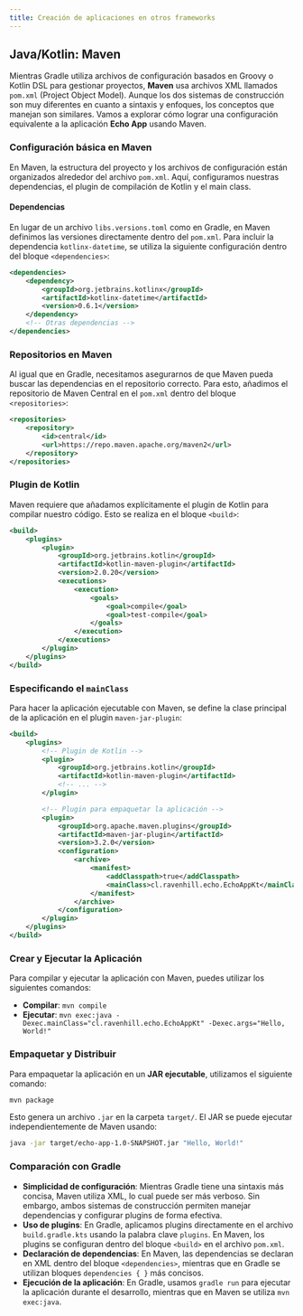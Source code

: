 ```yaml
---
title: Creación de aplicaciones en otros frameworks
---
```


## Java/Kotlin: Maven

Mientras Gradle utiliza archivos de configuración basados en Groovy o Kotlin DSL para gestionar proyectos, **Maven** usa archivos XML llamados `pom.xml` (Project Object Model). Aunque los dos sistemas de construcción son muy diferentes en cuanto a sintaxis y enfoques, los conceptos que manejan son similares. Vamos a explorar cómo lograr una configuración equivalente a la aplicación **Echo App** usando Maven.

### Configuración básica en Maven

En Maven, la estructura del proyecto y los archivos de configuración están organizados alrededor del archivo `pom.xml`. Aquí, configuramos nuestras dependencias, el plugin de compilación de Kotlin y el main class.

#### Dependencias

En lugar de un archivo `libs.versions.toml` como en Gradle, en Maven definimos las versiones directamente dentro del `pom.xml`. Para incluir la dependencia `kotlinx-datetime`, se utiliza la siguiente configuración dentro del bloque `<dependencies>`:

```xml
<dependencies>
    <dependency>
        <groupId>org.jetbrains.kotlinx</groupId>
        <artifactId>kotlinx-datetime</artifactId>
        <version>0.6.1</version>
    </dependency>
    <!-- Otras dependencias -->
</dependencies>
```

### Repositorios en Maven

Al igual que en Gradle, necesitamos asegurarnos de que Maven pueda buscar las dependencias en el repositorio correcto. Para esto, añadimos el repositorio de Maven Central en el `pom.xml` dentro del bloque `<repositories>`:

```xml
<repositories>
    <repository>
        <id>central</id>
        <url>https://repo.maven.apache.org/maven2</url>
    </repository>
</repositories>
```

### Plugin de Kotlin

Maven requiere que añadamos explícitamente el plugin de Kotlin para compilar nuestro código. Esto se realiza en el bloque `<build>`:

```xml
<build>
    <plugins>
        <plugin>
            <groupId>org.jetbrains.kotlin</groupId>
            <artifactId>kotlin-maven-plugin</artifactId>
            <version>2.0.20</version>
            <executions>
                <execution>
                    <goals>
                        <goal>compile</goal>
                        <goal>test-compile</goal>
                    </goals>
                </execution>
            </executions>
        </plugin>
    </plugins>
</build>
```

### Especificando el `mainClass`

Para hacer la aplicación ejecutable con Maven, se define la clase principal de la aplicación en el plugin `maven-jar-plugin`:

```xml
<build>
    <plugins>
        <!-- Plugin de Kotlin -->
        <plugin>
            <groupId>org.jetbrains.kotlin</groupId>
            <artifactId>kotlin-maven-plugin</artifactId>
            <!-- ... -->
        </plugin>

        <!-- Plugin para empaquetar la aplicación -->
        <plugin>
            <groupId>org.apache.maven.plugins</groupId>
            <artifactId>maven-jar-plugin</artifactId>
            <version>3.2.0</version>
            <configuration>
                <archive>
                    <manifest>
                        <addClasspath>true</addClasspath>
                        <mainClass>cl.ravenhill.echo.EchoAppKt</mainClass>
                    </manifest>
                </archive>
            </configuration>
        </plugin>
    </plugins>
</build>
```

### Crear y Ejecutar la Aplicación

Para compilar y ejecutar la aplicación con Maven, puedes utilizar los siguientes comandos:

- **Compilar**: `mvn compile`
- **Ejecutar**: `mvn exec:java -Dexec.mainClass="cl.ravenhill.echo.EchoAppKt" -Dexec.args="Hello, World!"`

### Empaquetar y Distribuir

Para empaquetar la aplicación en un **JAR ejecutable**, utilizamos el siguiente comando:

```bash
mvn package
```

Esto genera un archivo `.jar` en la carpeta `target/`. El JAR se puede ejecutar independientemente de Maven usando:

```bash
java -jar target/echo-app-1.0-SNAPSHOT.jar "Hello, World!"
```

### Comparación con Gradle

- **Simplicidad de configuración**: Mientras Gradle tiene una sintaxis más concisa, Maven utiliza XML, lo cual puede ser más verboso. Sin embargo, ambos sistemas de construcción permiten manejar dependencias y configurar plugins de forma efectiva.
- **Uso de plugins**: En Gradle, aplicamos plugins directamente en el archivo `build.gradle.kts` usando la palabra clave `plugins`. En Maven, los plugins se configuran dentro del bloque `<build>` en el archivo `pom.xml`.
- **Declaración de dependencias**: En Maven, las dependencias se declaran en XML dentro del bloque `<dependencies>`, mientras que en Gradle se utilizan bloques `dependencies { }` más concisos.
- **Ejecución de la aplicación**: En Gradle, usamos `gradle run` para ejecutar la aplicación durante el desarrollo, mientras que en Maven se utiliza `mvn exec:java`.
